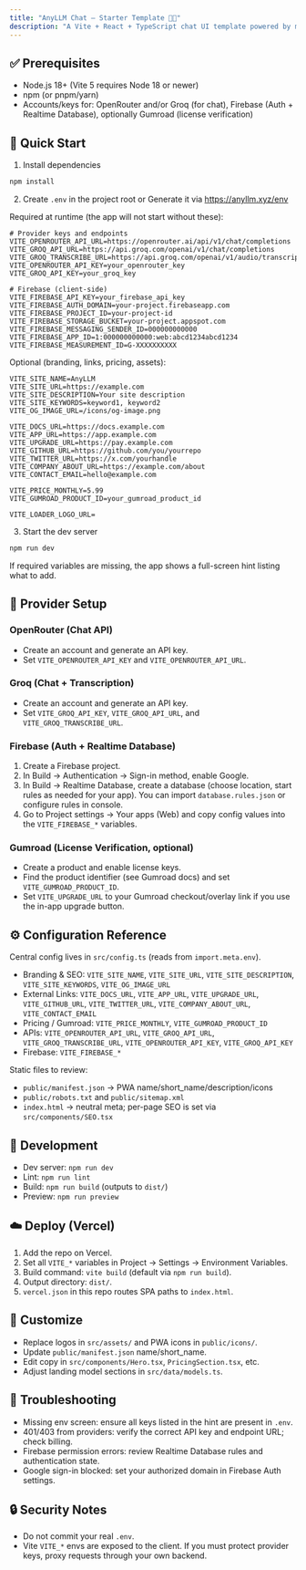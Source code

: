 ```yaml
---
title: "AnyLLM Chat – Starter Template 💬🤖"
description: "A Vite + React + TypeScript chat UI template powered by multiple LLM providers. All branding, links, endpoints, and keys are read from environment variables so you can adapt the app without touching the main code."
---
```


## ✅ Prerequisites

- Node.js 18\+ (Vite 5 requires Node 18 or newer)
- npm (or pnpm/yarn)
- Accounts/keys for: OpenRouter and/or Groq (for chat), Firebase (Auth \+ Realtime Database), optionally Gumroad (license verification)

## 🚀 Quick Start

1. Install dependencies

```bash
npm install
```

2. Create `.env` in the project root or Generate it via https://anyllm.xyz/env

Required at runtime (the app will not start without these):

```env
# Provider keys and endpoints
VITE_OPENROUTER_API_URL=https://openrouter.ai/api/v1/chat/completions
VITE_GROQ_API_URL=https://api.groq.com/openai/v1/chat/completions
VITE_GROQ_TRANSCRIBE_URL=https://api.groq.com/openai/v1/audio/transcriptions
VITE_OPENROUTER_API_KEY=your_openrouter_key
VITE_GROQ_API_KEY=your_groq_key

# Firebase (client-side)
VITE_FIREBASE_API_KEY=your_firebase_api_key
VITE_FIREBASE_AUTH_DOMAIN=your-project.firebaseapp.com
VITE_FIREBASE_PROJECT_ID=your-project-id
VITE_FIREBASE_STORAGE_BUCKET=your-project.appspot.com
VITE_FIREBASE_MESSAGING_SENDER_ID=000000000000
VITE_FIREBASE_APP_ID=1:000000000000:web:abcd1234abcd1234
VITE_FIREBASE_MEASUREMENT_ID=G-XXXXXXXXXX
```

Optional (branding, links, pricing, assets):

```env
VITE_SITE_NAME=AnyLLM
VITE_SITE_URL=https://example.com
VITE_SITE_DESCRIPTION=Your site description
VITE_SITE_KEYWORDS=keyword1, keyword2
VITE_OG_IMAGE_URL=/icons/og-image.png

VITE_DOCS_URL=https://docs.example.com
VITE_APP_URL=https://app.example.com
VITE_UPGRADE_URL=https://pay.example.com
VITE_GITHUB_URL=https://github.com/you/yourrepo
VITE_TWITTER_URL=https://x.com/yourhandle
VITE_COMPANY_ABOUT_URL=https://example.com/about
VITE_CONTACT_EMAIL=hello@example.com

VITE_PRICE_MONTHLY=5.99
VITE_GUMROAD_PRODUCT_ID=your_gumroad_product_id

VITE_LOADER_LOGO_URL=
```

3. Start the dev server

```bash
npm run dev
```

If required variables are missing, the app shows a full-screen hint listing what to add.

## 🔌 Provider Setup

### OpenRouter (Chat API)

- Create an account and generate an API key.
- Set `VITE_OPENROUTER_API_KEY` and `VITE_OPENROUTER_API_URL`.

### Groq (Chat \+ Transcription)

- Create an account and generate an API key.
- Set `VITE_GROQ_API_KEY`, `VITE_GROQ_API_URL`, and `VITE_GROQ_TRANSCRIBE_URL`.

### Firebase (Auth \+ Realtime Database)

1. Create a Firebase project.
2. In Build → Authentication → Sign-in method, enable Google.
3. In Build → Realtime Database, create a database (choose location, start rules as needed for your app). You can import `database.rules.json` or configure rules in console.
4. Go to Project settings → Your apps (Web) and copy config values into the `VITE_FIREBASE_*` variables.

### Gumroad (License Verification, optional)

- Create a product and enable license keys.
- Find the product identifier (see Gumroad docs) and set `VITE_GUMROAD_PRODUCT_ID`.
- Set `VITE_UPGRADE_URL` to your Gumroad checkout/overlay link if you use the in-app upgrade button.

## ⚙️ Configuration Reference

Central config lives in `src/config.ts` (reads from `import.meta.env`).

- Branding & SEO: `VITE_SITE_NAME`, `VITE_SITE_URL`, `VITE_SITE_DESCRIPTION`, `VITE_SITE_KEYWORDS`, `VITE_OG_IMAGE_URL`
- External Links: `VITE_DOCS_URL`, `VITE_APP_URL`, `VITE_UPGRADE_URL`, `VITE_GITHUB_URL`, `VITE_TWITTER_URL`, `VITE_COMPANY_ABOUT_URL`, `VITE_CONTACT_EMAIL`
- Pricing / Gumroad: `VITE_PRICE_MONTHLY`, `VITE_GUMROAD_PRODUCT_ID`
- APIs: `VITE_OPENROUTER_API_URL`, `VITE_GROQ_API_URL`, `VITE_GROQ_TRANSCRIBE_URL`, `VITE_OPENROUTER_API_KEY`, `VITE_GROQ_API_KEY`
- Firebase: `VITE_FIREBASE_*`

Static files to review:

- `public/manifest.json` → PWA name/short_name/description/icons
- `public/robots.txt` and `public/sitemap.xml`
- `index.html` → neutral meta; per-page SEO is set via `src/components/SEO.tsx`

## 🧰 Development

- Dev server: `npm run dev`
- Lint: `npm run lint`
- Build: `npm run build` (outputs to `dist/`)
- Preview: `npm run preview`

## ☁️ Deploy (Vercel)

1. Add the repo on Vercel.
2. Set all `VITE_*` variables in Project → Settings → Environment Variables.
3. Build command: `vite build` (default via `npm run build`).
4. Output directory: `dist/`.
5. `vercel.json` in this repo routes SPA paths to `index.html`.

## 🎨 Customize

- Replace logos in `src/assets/` and PWA icons in `public/icons/`.
- Update `public/manifest.json` name/short_name.
- Edit copy in `src/components/Hero.tsx`, `PricingSection.tsx`, etc.
- Adjust landing model sections in `src/data/models.ts`.

## 🧯 Troubleshooting

- Missing env screen: ensure all keys listed in the hint are present in `.env`.
- 401/403 from providers: verify the correct API key and endpoint URL; check billing.
- Firebase permission errors: review Realtime Database rules and authentication state.
- Google sign-in blocked: set your authorized domain in Firebase Auth settings.

## 🔒 Security Notes

- Do not commit your real `.env`.
- Vite `VITE_*` envs are exposed to the client. If you must protect provider keys, proxy requests through your own backend.